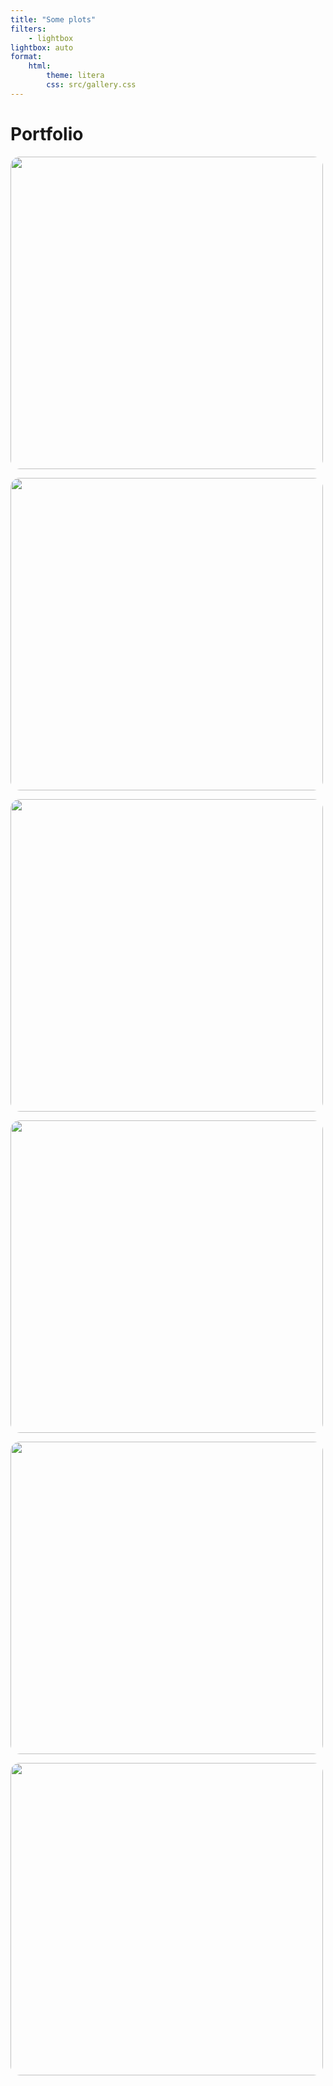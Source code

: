 ```yaml
---
title: "Some plots"
filters:
    - lightbox
lightbox: auto
format:
    html:
        theme: litera
        css: src/gallery.css
---
```


# Portfolio

::: gallery

::: column-page

![](src/images/800x1200.jpeg){width=500 style="column-span: none; border-radius: 3%;" group="my-gallery"}

![](src/images/900x1100.jpeg){width=500 style="column-span: none; border-radius: 3%;" group="my-gallery"}

![](src/images/1000x1000.jpeg){width=500 style="column-span: none; border-radius: 3%;" group="my-gallery"}

![](src/images/1100x900.jpeg){width=500 style="column-span: none; border-radius: 3%;" group="my-gallery"}

![](src/images/1200x800.jpeg){width=500 style="column-span: none; border-radius: 3%;" group="my-gallery"}

![](src/images/800x1200.jpeg){width=500 style="column-span: none; border-radius: 3%;" group="my-gallery"}

:::

:::
